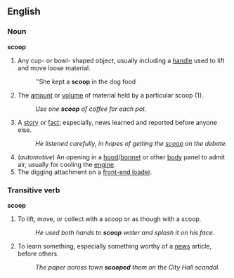 ==English==
===Noun===
'''scoop'''
#Any cup- or bowl- shaped object, usually including a [[handle]] used to lift and move loose material.
#:''She kept a '''scoop''' in the dog food 
#The [[amount]] or [[volume]] of material held by a particular scoop (1).
#:''Use one '''scoop''' of coffee for each pot.''
#A [[story]] or [[fact]]; especially, news learned and reported before anyone else.
#:''He listened carefully, in hopes of getting the [[scoop]] on the debate.''
#(''automotive'') An opening in a [[hood]]/[[bonnet]] or other [[body]] panel to admit air, usually for cooling the [[engine]].
#The digging attachment on a [[front-end loader]].

===Transitive verb===
'''scoop'''
#To lift, move, or collect with a scoop or as though with a scoop.
#:''He used both hands to '''scoop''' water and splash it on his face.''
#To learn something, especially something worthy of a [[news]] article, before others.
#:''The paper across town '''scooped''' them on the City Hall scandal.''